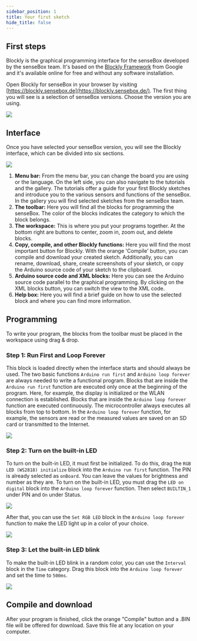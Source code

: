 ```yaml
---
sidebar_position: 1
title: Your first sketch
hide_title: false
---
```


## First steps

Blockly is the graphical programming interface for the senseBox developed by the senseBox team. It's based on the [Blockly Framework](https://developers.google.com/blockly) from Google 
and it's available online for free and without any software installation. 

Open Blockly for senseBox in your browser by visiting [https://blockly.sensebox.de](https://blockly.sensebox.de/).
The first thing you will see is a selection of senseBox versions. Choose the version you are using.

![](/img/blockly-bilder/erster-sketch/Auswahl.png)

## Interface

Once you have selected your senseBox version, you will see the Blockly interface, which can be divided into six sections.

![](/img/blockly-bilder/erster-sketch/Oberflaeche.png)

1. **Menu bar:** From the menu bar, you can change the board you are using or the language. On the left side, you can also navigate to the tutorials and the 
   gallery. The tutorials offer a guide for your first Blockly sketches and introduce you to the various sensors and functions of the senseBox. 
   In the gallery you will find selected sketches from the senseBox team.
2. **The toolbar:**
   Here you will find all the blocks for programming the senseBox. The color of the blocks indicates the category to which the block belongs.
3. **The workspace:**
   This is where you put your programs together. At the bottom right are buttons to center, zoom in, zoom out, and delete blocks.
4. **Copy, compile, and other Blockly functions:**
   Here you will find the most important button for Blockly. With the orange 'Compile' button, you can compile and download your created sketch.
   Additionally, you can rename, download, share, create screenshots of your sketch, or copy the Arduino source code of your sketch to the clipboard.
5. **Arduino source code and XML blocks:**
   Here you can see the Arduino source code parallel to the graphical programming. 
   By clicking on the XML blocks button, you can switch the view to the XML code.
6. **Help box:**
   Here you will find a brief guide on how to use the selected block and where you can find more information.

## Programming
To write your program, the blocks from the toolbar must be placed in the workspace using drag & drop.

### Step 1: Run First and Loop Forever

This block is loaded directly when the interface starts and should always be used. 
The two basic functions `Arduino run first` and `Arduino loop forever` are always needed to write a functional program.
Blocks that are inside the `Arduino run first` function are executed only once at the beginning of the program.
Here, for example, the display is initialized or the WLAN connection is established.
Blocks that are inside the `Arduino loop forever` function are executed continuously.
The microcontroller always executes all blocks from top to bottom.
In the `Arduino loop forever` function, for example, the sensors are read or the measured values are saved on an SD card or transmitted to the Internet.

![](/img/en/blockly-bilder/erster-sketch/blockly-es-1.svg)

### Step 2: Turn on the built-in LED

To turn on the built-in LED, it must first be initialized. To do this, drag the `RGB LED (WS2818) initialize` block into the `Arduino run first` function. 
The PIN is already selected as `onBoard`. You can leave the values for brightness and number as they are.
To turn on the built-in LED, you must drag the `LED on digital` block into the `Arduino loop forever` function. 
Then select `BUILTIN_1` under PIN and `On` under Status.

![](/img/en/blockly-bilder/erster-sketch/rgb-led-block-1.svg)

After that, you can use the `Set RGB LED` block in the `Arduino loop forever` function to make the LED light up in a color of your choice.

![](/img/en/blockly-bilder/erster-sketch/rgb-led-block-2.svg)

### Step 3: Let the built-in LED blink
To make the built-in LED blink in a random color, you can use the `Interval` block in the `Time` category. 
Drag this block into the `Arduino loop forever` and set the time to `500ms`.

![](/img/en/blockly-bilder/erster-sketch/rgb-led-block-3.svg)

## Compile and download
After your program is finished, click the orange "Compile" button and a .BIN file will be offered for download.
Save this file at any location on your computer.